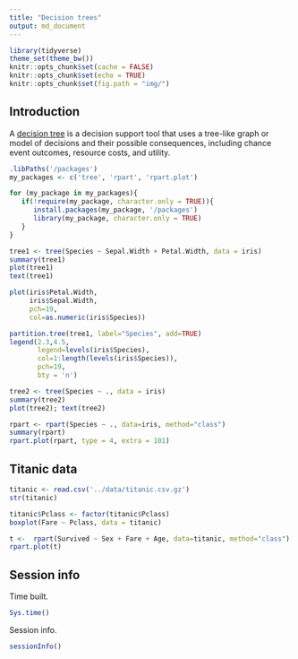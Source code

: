 ```yaml
---
title: "Decision trees"
output: md_document
---
```


```r
library(tidyverse)
theme_set(theme_bw())
knitr::opts_chunk$set(cache = FALSE)
knitr::opts_chunk$set(echo = TRUE)
knitr::opts_chunk$set(fig.path = "img/")
```

## Introduction

A [decision tree](https://en.wikipedia.org/wiki/Decision_tree) is a decision support tool that uses a tree-like graph or model of decisions and their possible consequences, including chance event outcomes, resource costs, and utility.

```r
.libPaths('/packages')
my_packages <- c('tree', 'rpart', 'rpart.plot')

for (my_package in my_packages){
   if(!require(my_package, character.only = TRUE)){
      install.packages(my_package, '/packages')
      library(my_package, character.only = TRUE)
   }
}
```


```r
tree1 <- tree(Species ~ Sepal.Width + Petal.Width, data = iris)
summary(tree1)
plot(tree1)
text(tree1)
```

```r
plot(iris$Petal.Width,
     iris$Sepal.Width,
     pch=19,
     col=as.numeric(iris$Species))

partition.tree(tree1, label="Species", add=TRUE)
legend(2.3,4.5,
       legend=levels(iris$Species),
       col=1:length(levels(iris$Species)),
       pch=19,
       bty = 'n')
```

```r
tree2 <- tree(Species ~ ., data = iris)
summary(tree2)
plot(tree2); text(tree2)
```

```r
rpart <- rpart(Species ~ ., data=iris, method="class")
summary(rpart)
rpart.plot(rpart, type = 4, extra = 101)
```

## Titanic data

```r
titanic <- read.csv('../data/titanic.csv.gz')
str(titanic)

titanic$Pclass <- factor(titanic$Pclass)
boxplot(Fare ~ Pclass, data = titanic)

t <-  rpart(Survived ~ Sex + Fare + Age, data=titanic, method="class")
rpart.plot(t)
```

## Session info

Time built.

```r
Sys.time()
```

Session info.

```r
sessionInfo()
```

